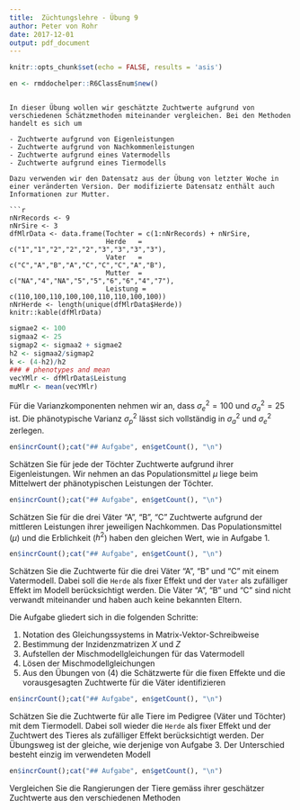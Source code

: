 ```yaml
---
title:  Züchtungslehre - Übung 9
author: Peter von Rohr
date: 2017-12-01
output: pdf_document
---
```


```r
knitr::opts_chunk$set(echo = FALSE, results = 'asis')
```

```r
en <- rmddochelper::R6ClassEnum$new()
```
```

In dieser Übung wollen wir geschätzte Zuchtwerte aufgrund von verschiedenen Schätzmethoden miteinander vergleichen. Bei den Methoden handelt es sich um

- Zuchtwerte aufgrund von Eigenleistungen
- Zuchtwerte aufgrund von Nachkommenleistungen
- Zuchtwerte aufgrund eines Vatermodells
- Zuchtwerte aufgrund eines Tiermodells

Dazu verwenden wir den Datensatz aus der Übung von letzter Woche in einer veränderten Version. Der modifizierte Datensatz enthält auch Informationen zur Mutter.

```r
nNrRecords <- 9
nNrSire <- 3
dfMlrData <- data.frame(Tochter = c(1:nNrRecords) + nNrSire,
                        Herde   = c("1","1","2","2","2","3","3","3","3"),
                        Vater   = c("C","A","B","A","C","C","C","A","B"),
                        Mutter  = c("NA","4","NA","5","5","6","6","4","7"),
                        Leistung = c(110,100,110,100,100,110,110,100,100))
nNrHerde <- length(unique(dfMlrData$Herde))
knitr::kable(dfMlrData)
```

```r
sigmae2 <- 100
sigmaa2 <- 25
sigmap2 <- sigmaa2 + sigmae2
h2 <- sigmaa2/sigmap2
k <- (4-h2)/h2
### # phenotypes and mean
vecYMlr <- dfMlrData$Leistung
muMlr <- mean(vecYMlr)
```


Für die Varianzkomponenten nehmen wir an, dass $\sigma_e^2 = 100$ und $\sigma_a^2 = 25$ ist. Die phänotypische Varianz $\sigma_p^2$ lässt sich vollständig in $\sigma_a^2$ und  $\sigma_e^2$ zerlegen.


```r
en$incrCount();cat("## Aufgabe", en$getCount(), "\n")
```
Schätzen Sie für jede der Töchter Zuchtwerte aufgrund ihrer Eigenleistungen. Wir nehmen an das Populationsmittel $\mu$ liege beim Mittelwert der phänotypischen Leistungen der Töchter.



```r
en$incrCount();cat("## Aufgabe", en$getCount(), "\n")
```
Schätzen Sie für die drei Väter "A", "B", "C" Zuchtwerte aufgrund der mittleren Leistungen ihrer jeweiligen Nachkommen. Das Populationsmittel ($\mu$) und die Erblichkeit ($h^2$) haben den gleichen Wert, wie in Aufgabe 1.


```r
en$incrCount();cat("## Aufgabe", en$getCount(), "\n")
```
Schätzen Sie die Zuchtwerte für die drei Väter "A", "B" und "C" mit einem Vatermodell. Dabei soll die `Herde` als fixer Effekt und der `Vater` als zufälliger Effekt im Modell berücksichtigt werden. Die Väter "A", "B" und "C" sind nicht verwandt miteinander und haben auch keine bekannten Eltern. 

Die Aufgabe gliedert sich in die folgenden Schritte:

1. Notation des Gleichungssystems in Matrix-Vektor-Schreibweise
2. Bestimmung der Inzidenzmatrizen $X$ und $Z$
3. Aufstellen der Mischmodellgleichungen für das Vatermodell
4. Lösen der Mischmodellgleichungen
5. Aus den Übungen von (4) die Schätzwerte für die fixen Effekte und die vorausgesagten Zuchtwerte für die Väter identifizieren


```r
en$incrCount();cat("## Aufgabe", en$getCount(), "\n")
```
Schätzen Sie die Zuchtwerte für alle Tiere im Pedigree (Väter und Töchter) mit dem Tiermodell. Dabei soll wieder die `Herde` als fixer Effekt und der Zuchtwert des Tieres als zufälliger Effekt berücksichtigt werden. Der Übungsweg ist der gleiche, wie derjenige von Aufgabe 3. Der Unterschied besteht einzig im verwendeten Modell


```r
en$incrCount();cat("## Aufgabe", en$getCount(), "\n")
```
Vergleichen Sie die Rangierungen der Tiere gemäss ihrer geschätzer Zuchtwerte aus den verschiedenen Methoden
 
